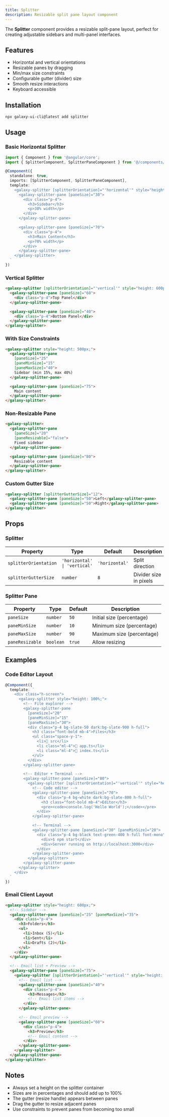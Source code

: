 ```yaml
---
title: Splitter
description: Resizable split pane layout component
---
```


The **Splitter** component provides a resizable split-pane layout, perfect for creating adjustable sidebars and multi-panel interfaces.

## Features

- Horizontal and vertical orientations
- Resizable panes by dragging
- Min/max size constraints
- Configurable gutter (divider) size
- Smooth resize interactions
- Keyboard accessible

## Installation

```bash
npx galaxy-ui-cli@latest add splitter
```

## Usage

### Basic Horizontal Splitter

```typescript
import { Component } from '@angular/core';
import { SplitterComponent, SplitterPaneComponent } from '@/components/ui/splitter';

@Component({
  standalone: true,
  imports: [SplitterComponent, SplitterPaneComponent],
  template: `
    <galaxy-splitter [splitterOrientation]="'horizontal'" style="height: 500px;">
      <galaxy-splitter-pane [paneSize]="30">
        <div class="p-4">
          <h3>Sidebar</h3>
          <p>30% width</p>
        </div>
      </galaxy-splitter-pane>

      <galaxy-splitter-pane [paneSize]="70">
        <div class="p-4">
          <h3>Main Content</h3>
          <p>70% width</p>
        </div>
      </galaxy-splitter-pane>
    </galaxy-splitter>
  `
})
```

### Vertical Splitter

```html
<galaxy-splitter [splitterOrientation]="'vertical'" style="height: 600px;">
  <galaxy-splitter-pane [paneSize]="60">
    <div class="p-4">Top Panel</div>
  </galaxy-splitter-pane>

  <galaxy-splitter-pane [paneSize]="40">
    <div class="p-4">Bottom Panel</div>
  </galaxy-splitter-pane>
</galaxy-splitter>
```

### With Size Constraints

```html
<galaxy-splitter style="height: 500px;">
  <galaxy-splitter-pane
    [paneSize]="25"
    [paneMinSize]="15"
    [paneMaxSize]="40">
    Sidebar (min 15%, max 40%)
  </galaxy-splitter-pane>

  <galaxy-splitter-pane [paneSize]="75">
    Main content
  </galaxy-splitter-pane>
</galaxy-splitter>
```

### Non-Resizable Pane

```html
<galaxy-splitter>
  <galaxy-splitter-pane
    [paneSize]="20"
    [paneResizable]="false">
    Fixed sidebar
  </galaxy-splitter-pane>

  <galaxy-splitter-pane [paneSize]="80">
    Resizable content
  </galaxy-splitter-pane>
</galaxy-splitter>
```

### Custom Gutter Size

```html
<galaxy-splitter [splitterGutterSize]="12">
  <galaxy-splitter-pane [paneSize]="50">Left</galaxy-splitter-pane>
  <galaxy-splitter-pane [paneSize]="50">Right</galaxy-splitter-pane>
</galaxy-splitter>
```

## Props

### Splitter

| Property | Type | Default | Description |
|----------|------|---------|-------------|
| `splitterOrientation` | `'horizontal' \| 'vertical'` | `'horizontal'` | Split direction |
| `splitterGutterSize` | `number` | `8` | Divider size in pixels |

### Splitter Pane

| Property | Type | Default | Description |
|----------|------|---------|-------------|
| `paneSize` | `number` | `50` | Initial size (percentage) |
| `paneMinSize` | `number` | `10` | Minimum size (percentage) |
| `paneMaxSize` | `number` | `90` | Maximum size (percentage) |
| `paneResizable` | `boolean` | `true` | Allow resizing |

## Examples

### Code Editor Layout

```typescript
@Component({
  template: `
    <div class="h-screen">
      <galaxy-splitter style="height: 100%;">
        <!-- File explorer -->
        <galaxy-splitter-pane
          [paneSize]="20"
          [paneMinSize]="15"
          [paneMaxSize]="30">
          <div class="p-4 bg-slate-50 dark:bg-slate-900 h-full">
            <h3 class="font-bold mb-4">Files</h3>
            <ul class="space-y-1">
              <li>📁 src</li>
              <li class="ml-4">📄 app.ts</li>
              <li class="ml-4">📄 index.ts</li>
            </ul>
          </div>
        </galaxy-splitter-pane>

        <!-- Editor + Terminal -->
        <galaxy-splitter-pane [paneSize]="80">
          <galaxy-splitter [splitterOrientation]="'vertical'" style="height: 100%;">
            <!-- Code editor -->
            <galaxy-splitter-pane [paneSize]="70">
              <div class="p-4 bg-white dark:bg-slate-800 h-full">
                <h3 class="font-bold mb-4">Editor</h3>
                <pre><code>console.log('Hello World');</code></pre>
              </div>
            </galaxy-splitter-pane>

            <!-- Terminal -->
            <galaxy-splitter-pane [paneSize]="30" [paneMinSize]="20">
              <div class="p-4 bg-black text-green-400 h-full font-mono">
                <div>$ npm start</div>
                <div>Server running on http://localhost:3000</div>
              </div>
            </galaxy-splitter-pane>
          </galaxy-splitter>
        </galaxy-splitter-pane>
      </galaxy-splitter>
    </div>
  `
})
```

### Email Client Layout

```html
<galaxy-splitter style="height: 600px;">
  <!-- Sidebar -->
  <galaxy-splitter-pane [paneSize]="25" [paneMaxSize]="35">
    <div class="p-4">
      <h3>Folders</h3>
      <ul>
        <li>Inbox (5)</li>
        <li>Sent</li>
        <li>Drafts (2)</li>
      </ul>
    </div>
  </galaxy-splitter-pane>

  <!-- Email list + Preview -->
  <galaxy-splitter-pane [paneSize]="75">
    <galaxy-splitter [splitterOrientation]="'vertical'" style="height: 100%;">
      <!-- Email list -->
      <galaxy-splitter-pane [paneSize]="40">
        <div class="p-4">
          <h3>Messages</h3>
          <!-- Email list items -->
        </div>
      </galaxy-splitter-pane>

      <!-- Email preview -->
      <galaxy-splitter-pane [paneSize]="60">
        <div class="p-4">
          <h3>Preview</h3>
          <!-- Email content -->
        </div>
      </galaxy-splitter-pane>
    </galaxy-splitter>
  </galaxy-splitter-pane>
</galaxy-splitter>
```

## Notes

- Always set a height on the splitter container
- Sizes are in percentages and should add up to 100%
- The gutter (resize handle) appears between panes
- Drag the gutter to resize adjacent panes
- Use constraints to prevent panes from becoming too small
